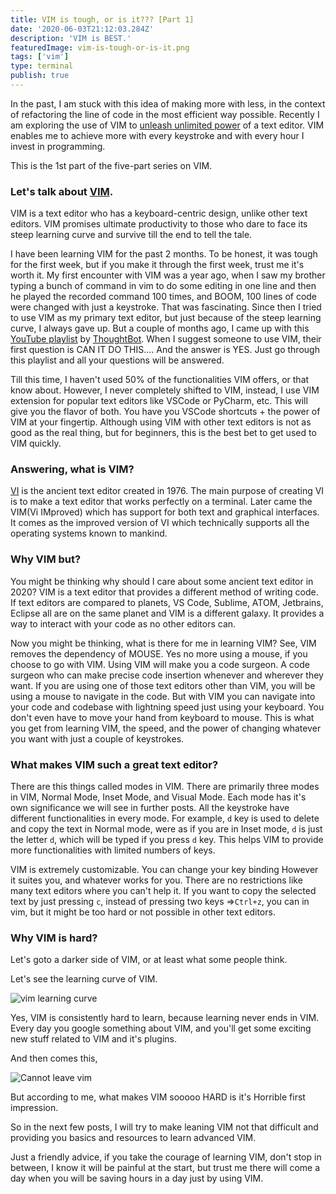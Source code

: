 ```yaml
---
title: VIM is tough, or is it??? [Part 1]
date: '2020-06-03T21:12:03.284Z'
description: 'VIM is BEST.'
featuredImage: vim-is-tough-or-is-it.png
tags: ['vim']
type: terminal
publish: true
---
```


In the past, I am stuck with this idea of making more with less, in the context of refactoring the line of code in the most efficient way possible. Recently I am exploring the use of VIM to [unleash unlimited power](https://www.youtube.com/watch?v=kNS4t5UCBfI) of a text editor. VIM enables me to achieve more with every keystroke and with every hour I invest in programming.

This is the 1st part of the five-part series on VIM.

### Let's talk about [VIM](https://www.vim.org/).

VIM is a text editor who has a keyboard-centric design, unlike other text editors. <Special>VIM promises ultimate productivity to those who dare to face its steep learning curve and survive till the end to tell the tale.</Special>

I have been learning VIM for the past 2 months. To be honest, it was tough for the first week, but if you make it through the first week, trust me it's <Sparkles>worth it.</Sparkles> My first encounter with VIM was a year ago, when I saw my brother typing a bunch of command in vim to do some editing in one line and then he played the recorded command 100 times, and BOOM, 100 lines of code were changed with just a keystroke. That was fascinating. Since then I tried to use VIM as my primary text editor, but just because of the steep learning curve, I always gave up. But a couple of months ago, I came up with this [YouTube playlist](https://www.youtube.com/playlist?list=PL8tzorAO7s0jy7DQ3Q0FwF3BnXGQnDirs) by [ThoughtBot](https://www.youtube.com/channel/UCUR1pFG_3XoZn3JNKjulqZg). When I suggest someone to use VIM, their first question is <Sparkles>CAN IT DO THIS...</Sparkles>. And the answer is <Sparkles>YES.</Sparkles> Just go through this playlist and all your questions will be answered.

Till this time, I haven't used 50% of the functionalities VIM offers, or that know about. However, I never completely shifted to VIM, instead, I use VIM extension for popular text editors like VSCode or PyCharm, etc. This will give you the flavor of both. You have you VSCode shortcuts + the power of VIM at your fingertip. Although using VIM with other text editors is not as good as the real thing, but for beginners, this is the best bet to get used to VIM quickly.

### Answering, what is VIM?

[VI](https://en.wikipedia.org/wiki/Vi) is the ancient text editor created in 1976. The main purpose of creating VI is to make a text editor that works perfectly on a terminal. Later came the VIM(Vi IMproved) which has support for both text and graphical interfaces. It comes as the improved version of VI which technically supports all the operating systems known to mankind.

### Why VIM but?

You might be thinking why should I care about some ancient text editor in 2020? VIM is a text editor that provides a different method of writing code. If text editors are compared to planets, VS Code, Sublime, ATOM, Jetbrains, Eclipse all are on the same planet and VIM is a <Special>different galaxy</Special>. It provides a way to interact with your code as no other editors can.

Now you might be thinking, what is there for me in learning VIM? See, VIM removes the dependency of MOUSE. Yes no more using a mouse, if you choose to go with VIM. Using VIM will make you a code surgeon. A code surgeon who can make precise code insertion whenever and wherever they want. If you are using one of those text editors other than VIM, you will be using a mouse to navigate in the code. But with VIM you can navigate into your code and codebase with lightning speed just using your keyboard. You don't even have to move your hand from keyboard to mouse. This is what you get from learning VIM, the speed, and the power of changing whatever you want with just a couple of keystrokes.

### What makes VIM such a great text editor?

There are this things called <Special>modes</Special> in VIM. There are primarily three modes in VIM, <Special>Normal Mode, Inset Mode, and Visual Mode</Special>. Each mode has it's own significance we will see in further posts. All the keystroke have different functionalities in every mode. For example, `d` key is used to delete and copy the text in Normal mode, were as if you are in Inset mode, `d` is just the letter `d`, which will be typed if you press `d` key. This helps VIM to provide more functionalities with limited numbers of keys.

VIM is extremely customizable. You can change your key binding However it suites you, and whatever works for you. There are no restrictions like many text editors where you can't help it. If you want to copy the selected text by just pressing `c`, instead of pressing two keys =>`Ctrl+z`, you can in vim, but it might be too hard or not possible in other text editors.

### Why VIM is hard?

Let's goto a darker side of VIM, or at least what some people think.

Let's see the learning curve of VIM.

![vim learning curve](vim-learning-curve.jpg)

Yes, VIM is consistently hard to learn, because learning never ends in VIM. Every day you google something about VIM, and you'll get some exciting new stuff related to VIM and it's plugins.

And then comes this,

![Cannot leave vim](cant-leave-vim.jpg)

But according to me, what makes VIM sooooo HARD is it's <Sparkles>Horrible first impression</Sparkles>.

So in the next few posts, I will try to make leaning VIM not that difficult and providing you basics and resources to learn advanced VIM.

Just a friendly advice, if you take the courage of learning VIM, don't stop in between, I know it will be painful at the start, but trust me there will come a day when you will be saving hours in a day just by using VIM.
